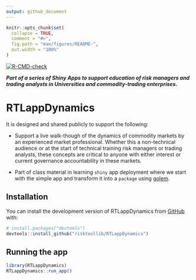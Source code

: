 ```yaml
---
output: github_document
---
```


<!-- README.md is generated from README.Rmd. Please edit that file -->

```r
knitr::opts_chunk$set(
  collapse = TRUE,
  comment = "#>",
  fig.path = "man/figures/README-",
  out.width = "100%"
)
```

<!-- badges: start -->
[![R-CMD-check](https://github.com/risktoollib/RTLappDynamics/workflows/R-CMD-check/badge.svg)](https://github.com/risktoollib/RTLappDynamics/actions)
<!-- badges: end -->

***Part of a series of Shiny Apps to support education of risk managers and trading analysts in Universities and commodity-trading enterprises.***

# RTLappDynamics

It is designed and shared publicly to support the following:

+ Support a live walk-though of the dynamics of commodity markets by an experienced market professional. Whether this a non-technical audience or at the start of technical training risk managers or trading analysts, these concepts are critical to anyone with either interest or current governance accountability in these markets.

+ Part of class material in learning `shiny` app deployment where we start with the simple app and transform it into a `package` using [golem](https://github.com/ThinkR-open/golem).

## Installation

You can install the development version of RTLappDynamics from [GitHub](https://github.com/) with:

``` r
# install.packages("devtools")
devtools::install_github("risktoollib/RTLappDynamics")
```

## Running the app

``` r
library(RTLappDynamics)
RTLappDynamics::run_app()
```
